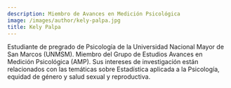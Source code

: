 ```yaml
---
description: Miembro de Avances en Medición Psicológica
image: /images/author/kely-palpa.jpg
title: Kely Palpa
---
```


Estudiante de pregrado de Psicología de la Universidad Nacional Mayor de San Marcos (UNMSM). Miembro del Grupo de Estudios Avances en Medición Psicológica (AMP). Sus intereses de investigación están relacionados con las temáticas sobre Estadística aplicada a la Psicología, equidad de género y salud sexual y reproductiva.